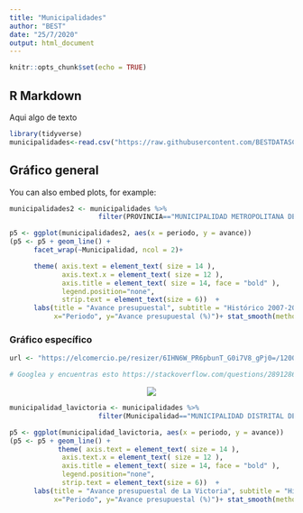 ```yaml
---
title: "Municipalidades"
author: "BEST"
date: "25/7/2020"
output: html_document
---
```


```r
knitr::opts_chunk$set(echo = TRUE)
```

## R Markdown

Aqui algo de texto

```r
library(tidyverse)
municipalidades<-read.csv("https://raw.githubusercontent.com/BESTDATASCIENCE/manos-a-la-data/master/data/2020/2020-03-04/municipalidades.csv")


```

## Gráfico general

You can also embed plots, for example:

```r
municipalidades2 <- municipalidades %>%
                      filter(PROVINCIA=="MUNICIPALIDAD METROPOLITANA DE LIMA")

p5 <- ggplot(municipalidades2, aes(x = periodo, y = avance))
(p5 <- p5 + geom_line() +
      facet_wrap(~Municipalidad, ncol = 2)+

      theme( axis.text = element_text( size = 14 ),
             axis.text.x = element_text( size = 12 ),
             axis.title = element_text( size = 14, face = "bold" ),
             legend.position="none",
             strip.text = element_text(size = 6))  +
      labs(title = "Avance presupuestal", subtitle = "Histórico 2007-2019",caption = "Fuente: Consulta Amigable",
           x="Periodo", y="Avance presupuestal (%)")+ stat_smooth(method=lm))
```

### Gráfico específico

```r
url <- "https://elcomercio.pe/resizer/6IHN6W_PR6pbunT_G0i7V8_gPj0=/1200x800/smart/arc-anglerfish-arc2-prod-elcomercio.s3.amazonaws.com/public/YUIAMZYQDNEUFESC5HKQMZCIGA.jpg"

# Googlea y encuentras esto https://stackoverflow.com/questions/28912868/how-to-insert-image-from-url-in-markdown

```


<center><img src="`r url`"></center>

```r
municipalidad_lavictoria <- municipalidades %>%
                      filter(Municipalidad=="MUNICIPALIDAD DISTRITAL DE LA VICTORIA")

p5 <- ggplot(municipalidad_lavictoria, aes(x = periodo, y = avance))
(p5 <- p5 + geom_line() +
            theme( axis.text = element_text( size = 14 ),
             axis.text.x = element_text( size = 12 ),
             axis.title = element_text( size = 14, face = "bold" ),
             legend.position="none",
             strip.text = element_text(size = 6))  +
      labs(title = "Avance presupuestal de La Victoria", subtitle = "Histórico 2007-2019",caption = "Fuente: Consulta Amigable",
           x="Periodo", y="Avance presupuestal (%)")+ stat_smooth(method=lm))

```